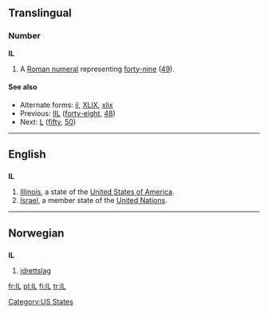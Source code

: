 {{also|il|il-|-il-|.il|îl}}
==Translingual==

===Number===
'''IL'''

# {{informal}} A [[Roman numeral]] representing [[forty-nine]] ([[49]]).

====See also====
* Alternate forms: [[il]], [[XLIX]], [[xlix]]
* Previous: [[IIL]] ([[forty-eight]], [[48]])
* Next: [[L]] ([[fifty]], [[50]])

----

==English==

==={{abbreviation}}===
'''IL'''

# [[Illinois]], a  state of the [[United States of America]].
# [[Israel]], a member state of the [[United Nations]].

[[Category:US States]]

----

==Norwegian==

==={{abbreviation}}===
'''IL'''

# [[idrettslag]]

[[fr:IL]]
[[pl:IL]]
[[fi:IL]]
[[tr:IL]]